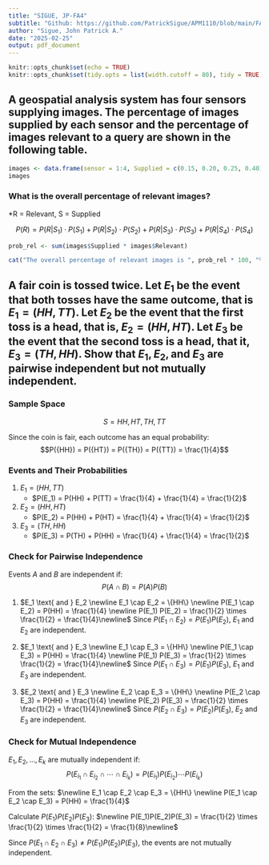 ---
title: "SIGUE, JP-FA4"
subtitle: "Github: https://github.com/PatrickSigue/APM1110/blob/main/FA4/SIGUE%2C-JP-FA4.md"
author: "Sigue, John Patrick A."
date: "2025-02-25"
output: pdf_document
---

```{r setup, include=FALSE}
knitr::opts_chunk$set(echo = TRUE)
knitr::opts_chunk$set(tidy.opts = list(width.cutoff = 80), tidy = TRUE)
```

## A geospatial analysis system has four sensors supplying images. The percentage of images supplied by each sensor and the percentage of images relevant to a query are shown in the following table.

```{r}
images <- data.frame(sensor = 1:4, Supplied = c(0.15, 0.20, 0.25, 0.40), Relevant = c(0.50, 0.60, 0.80, 0.85))
images
```

### What is the overall percentage of relevant images?

\*R = Relevant, S = Supplied

$$ P(R) = P(R \vert S_1) \cdot P(S_1) + P(R \vert S_2) \cdot P(S_2) + P(R \vert S_3) \cdot P(S_3) + P(R\vert S_4)\cdot P(S_4) $$

```{r}
prob_rel <- sum(images$Supplied * images$Relevant)

cat("The overall percentage of relevant images is ", prob_rel * 100, "%.", sep = "")
```

## A fair coin is tossed twice. Let $E_1$ be the event that both tosses have the same outcome, that is $E_1 = (HH, TT)$. Let $E_2$ be the event that the first toss is a head, that is, $E_2 = (HH, HT)$. Let $E_3$ be the event that the second toss is a head, that it, $E_3 = (TH, HH)$. Show that $E_1, E_2, \text{and } E_3$ are pairwise independent but not mutually independent.

### Sample Space

$$S = {HH, HT, TH, TT}$$

Since the coin is fair, each outcome has an equal probability: $$P({HH}) = P({HT}) = P({TH}) = P({TT}) = \frac{1}{4}$$

### Events and Their Probabilities

1. $E_1 = (HH, TT)$
    + $P(E_1) = P(HH) + P(TT) = \frac{1}{4} + \frac{1}{4} = \frac{1}{2}$

2. $E_2 = (HH, HT)$
    + $P(E_2) = P(HH) + P(HT) = \frac{1}{4} + \frac{1}{4} = \frac{1}{2}$
    
3. $E_3 = (TH, HH)$
    + $P(E_3) = P(TH) + P(HH) = \frac{1}{4} + \frac{1}{4} = \frac{1}{2}$
    
### Check for Pairwise Independence
Events $A$ and $B$ are independent if:
$$P(A \cap B) = P(A) P(B)$$


1. $E_1 \text{ and } E_2 \newline E_1 \cap E_2 = \{HH\} \newline  P(E_1 \cap E_2) = P(HH) = \frac{1}{4} \newline P(E_1) P(E_2) = \frac{1}{2} \times \frac{1}{2} = \frac{1}{4}\newline$
Since $P(E_1 \cap E_2) =  P(E_1) P(E_2)$, $E_1 \text{ and } E_2$ are independent.

2. $E_1 \text{ and } E_3 \newline E_1 \cap E_3 = \{HH\} \newline  P(E_1 \cap E_3) = P(HH) = \frac{1}{4} \newline P(E_1) P(E_3) = \frac{1}{2} \times \frac{1}{2} = \frac{1}{4}\newline$
Since $P(E_1 \cap E_3) =  P(E_1) P(E_3)$, $E_1 \text{ and } E_3$ are independent.

3. $E_2 \text{ and } E_3 \newline E_2 \cap E_3 = \{HH\} \newline  P(E_2 \cap E_3) = P(HH) = \frac{1}{4} \newline P(E_2) P(E_3) = \frac{1}{2} \times \frac{1}{2} = \frac{1}{4}\newline$
Since $P(E_2 \cap E_3) =  P(E_2) P(E_3)$, $E_2 \text{ and } E_3$ are independent.

### Check for Mutual Independence
$E_1, E_2, \dotsc , E_k$ are mutually independent if:
$$P(E_{i_1} \cap E_{i_2} \cap \dotsm \cap E_{i_k}) = P(E_{i_1})P(E_{i_2})\dotsm P(E_{i_k})$$

From the sets:
$\newline E_1 \cap E_2 \cap E_3 = \{HH\} \newline P(E_1 \cap E_2 \cap E_3) = P(HH) = \frac{1}{4}$

Calculate $P(E_1)P(E_2)P(E_3)$:
$\newline P(E_1)P(E_2)P(E_3) = \frac{1}{2} \times \frac{1}{2} \times \frac{1}{2} = \frac{1}{8}\newline$

Since $P(E_1 \cap E_2 \cap E_3) \neq P(E_1)P(E_2)P(E_3)$, the events are not mutually independent.